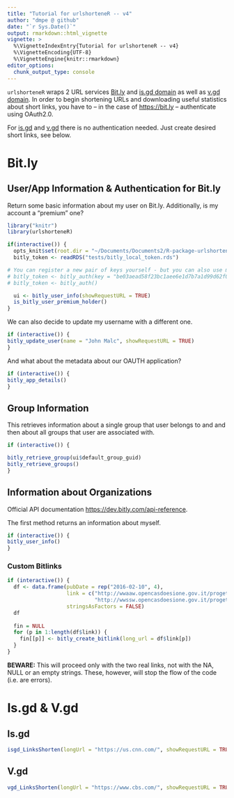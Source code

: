 ```yaml
---
title: "Tutorial for urlshorteneR -- v4"
author: "dmpe @ github"
date: "`r Sys.Date()`"
output: rmarkdown::html_vignette
vignette: >
  %\VignetteIndexEntry{Tutorial for urlshorteneR -- v4}
  %\VignetteEncoding{UTF-8}
  %\VignetteEngine{knitr::rmarkdown}
editor_options: 
  chunk_output_type: console
---
```


`urlshorteneR` wraps 2 URL services [Bit.ly](https://bitly.com) and [is.gd domain](https://is.gd) as well as [v.gd domain](https://v.gd/). 
In order to begin shortening URLs and downloading useful statistics about short links, you have to -- in the case of <https://bit.ly> -- authenticate using OAuth2.0. 

For [is.gd](https://is.gd/) and [v.gd](https://v.gd/) there is no authentication needed. Just create desired short links, see below.

# Bit.ly

## User/App Information & Authentication for Bit.ly

Return some basic information about my user on Bit.ly. Additionally, is my account a "premium" one?

```r
library("knitr")
library(urlshorteneR)

if(interactive()) {
  opts_knit$set(root.dir = "~/Documents/Documents2/R-package-urlshortener")
  bitly_token <- readRDS("tests/bitly_local_token.rds")

# You can register a new pair of keys yourself - but you can also use mine - an option which is also by default
# bitly_token <- bitly_auth(key = "be03aead58f23bc1aee6e1d7b7a1d99d62f0ede8", secret = "f9c6a3b18968e991e35f466e90c7d883cc176073")
# bitly_token <- bitly_auth()

  ui <- bitly_user_info(showRequestURL = TRUE)
  is_bitly_user_premium_holder()
}
```

We can also decide to update my username with a different one.

```r
if (interactive()) {
bitly_update_user(name = "John Malc", showRequestURL = TRUE)
}
```

And what about the metadata about our OAUTH application?

```r
if (interactive()) {
bitly_app_details()
}
```

## Group Information

This retrieves information about a single group that user belongs to and and then about all groups that user are associated with. 

```r
if (interactive()) {

bitly_retrieve_group(ui$default_group_guid)
bitly_retrieve_groups()
}
```


## Information about Organizations

Official API documentation <https://dev.bitly.com/api-reference>. 

The first method returns an information about myself.

```r
if (interactive()) {
bitly_user_info()
}
```


### Custom Bitlinks

```r
if (interactive()) {
  df <- data.frame(pubDate = rep("2016-02-10", 4),
                   link = c("http://wwaaw.opencasdoesione.gov.it/progetti/1misepac01_000443/",
                            "http://wwssw.opencasdoesione.gov.it/progetti/1misepac01_000031/"),
                   stringsAsFactors = FALSE)
  df
  
  fin = NULL
  for (p in 1:length(df$link)) {
    fin[[p]] <- bitly_create_bitlink(long_url = df$link[p])
  }
}
```

**BEWARE:** This will proceed only with the two real links, not with the NA, NULL or an empty strings. 
These, however, will stop the flow of the code (i.e. are errors). 


# Is.gd & V.gd 

## Is.gd

```r
isgd_LinksShorten(longUrl = "https://us.cnn.com/", showRequestURL = TRUE)
```


## V.gd

```r
vgd_LinksShorten(longUrl = "https://www.cbs.com/", showRequestURL = TRUE)
```

